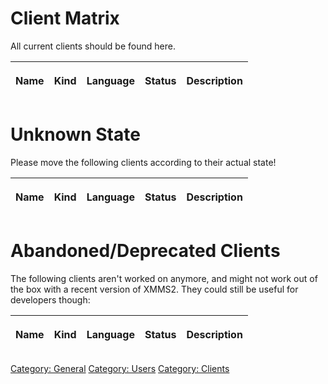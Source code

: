 = Client Matrix =

All current clients should be found here.

{| class="wikitable"
! Name || Kind || Language || Status || Description

{{ClientTableEntry|Abraca| Graphical / GTK | C | in development | Usable client with collection support }}
{{ClientTableEntry|AlbumThing| Graphical / GTK | Python | in development | Simple, Album oriented client }}
{{ClientTableEntry|Azrael| Graphical / GTK | C | development stalled | Basic player with nice additions }}
{{ClientTableEntry|Blastwave| Graphical / GTK | C | in development | Experimental XMMS2 client }}
{{ClientTableEntry|bluegroove| Graphical / GTK | Ruby | discontinued | Typical player with queueing support }}
{{ClientTableEntry|ccx2| Console / ncurses | Python | in development | Customizable console client with good support for playlists and searching }}
{{ClientTableEntry|Chalyx| Library | Python | in development | Flexible modular library for XMMS2/MPD clients }}
{{ClientTableEntry|Cocopapa| Console | C | in development | Complex Collection Pattern Parser }}
{{ClientTableEntry|Crystalxmms| Graphical | Java | in development | Look based on crystal icons }}
{{ClientTableEntry|Dabra| Graphical / libnotify | C | in development | Provides desktop notifications }}
{{ClientTableEntry|EkoXMMS2| X-Chat Plugin | C | in development | Small player integrated into X-Chat }}
{{ClientTableEntry|Eloquence| Plugin for E17 | C | in development | themeable desktop module }}
{{ClientTableEntry|Etude| Graphical / GTK | Python | in development | Client with graphical collection editor }}
{{ClientTableEntry|Euphoria| Graphical / EFL | Ruby | rewrite | Slick themeable client }}
{{ClientTableEntry|eq| Graphical / GTK | Python | in development | Simple equalizer frontend }}
{{ClientTableEntry|exmms2| Graphical/ EWL/EFL | C | in development | usable, but edit makefile, basic functionality }}
{{ClientTableEntry|Esperanza| Graphical / QT4 | C++ | in development | Lightweight, basic player }}
{{ClientTableEntry|Flexmms2| Graphical / GTK | Python | in development | Main goal is to create a powerful and customizable mediabrowser (already usable) }}
{{ClientTableEntry|gkrellxmms2| GKrellM2 Plugin | C | in development | feature-rich enhancement of GKrellM2 }}
{{ClientTableEntry|GNOME Do| GNOME Do plugin| C# | in development | Allows xmms2 to be accessed and controlled by GNOME Do }}
{{ClientTableEntry|gx2ctl| Gnome x2 control | C | works for her | the Drag'n'Drop client for your girlfriend }}
{{ClientTableEntry|gx2osd| On-Screen Display (GTK) | C++ | in development | Skinnable on-screen display }}
{{ClientTableEntry|gxmms2| Graphical / GTK | C | in development | Lightweight, basic player with playlist editor }}
{{ClientTableEntry|Harald| Mobile Phone / Bluetooth | JavaME/C | in development | Player running on Java capable mobile phone }}
{{ClientTableEntry|Insanity| Graphical / GTK | Python | in development | Simple but complete player }}
{{ClientTableEntry|JukX| Graphical / GTK | Python | in development | touchscreen orientated  concept }}
{{ClientTableEntry|Konfetka| Graphical / Qt4 | C++ | in development | The kid of XMMS1 and Amarok that spent too much time around Yakuake. }}
{{ClientTableEntry|kuechenstation| console / curses | Python | in development | text mode client with scrolling title, playlist and medialib query }}
{{ClientTableEntry|lxmms2| IR remote control (LIRC) | C | in development | Control XMMS2 with your remote control }}
{{ClientTableEntry|LXMusic| Graphical / GTK | C | in development | Very simple player, integrated into LXDE }}
{{ClientTableEntry|Muxic| Graphical / Cocoa | Obj-C | in development | Minimal windowshade for Mac OS X }}
{{ClientTableEntry|nyello| console, interactive | C++ | discontinued | powerful pseudo-shell interface, now being merged with the [[New_korving_CLI | new korving CLI]] }}
{{ClientTableEntry|Promoe| Graphical / QT4 (Skinnable) | C++ | in development | Clone of classic Winamp / XMMS }}
{{ClientTableEntry|radiobar| Graphical / GTK | Ruby | in development | Simple toolbar for radio dj usage. }}
{{ClientTableEntry|Remuco| Mobile Phone / MIDP | JavaME, Python | in development | Remote control of XMMS2 with mobile devices supporting Bluetooth or WiFi and JavaME }}
{{ClientTableEntry|SAXm2s| Graphical / QT | Python | in development | Simplicistic player }}
{{ClientTableEntry|SeaSerpent| Graphical / QT4 | Python | in development | Although in alpha version, it's mostly stable with new features to be added. }}
{{ClientTableEntry|SeMMiX| Graphical / GTK | C | Rewrite, in development | Client for media servers with xmms2 support. It allows to connect to several servers at the same time. }}
{{ClientTableEntry|snett| Graphical / GTK | Ruby | in development | Desktop icon providing simple operations }}
{{ClientTableEntry|sisy| Console | C | in development | Simple syntax collection pattern parser }}
{{ClientTableEntry|Sonus| Graphical / QT4 | Python | in development | Simple, yet full-featured player }}
{{ClientTableEntry|Sopran| Graphical / GTK | Ruby | in development | Simple player with plugin system }}
{{ClientTableEntry|Spring| Graphical / Qt4 | Python | in development | multi-featured client with different media browsers }}
{{ClientTableEntry|TurboX2| Browser / Webclient | Python, JS | in development | Lets you control XMMS2 via your Webbrowser }}
{{ClientTableEntry|vimxmms2| Vim Plugin | Python | in development | A XMMS2 client for Vim }}
{{ClientTableEntry|Wmxmms2| Dockapp | C | stable | Client dockapp for WindowMaker or any other dockapp-capable windowmanager }}
{{ClientTableEntry|x2c| console | ruby | stable | little rubyistic console client with advanced features}}
{{ClientTableEntry|XMMbaSh2 | console | bash | in development | A single line bash client, enables all features of current XMMS2 CLI client}}
{{ClientTableEntry|XMMS2 CLI client| console | C | in development | feature-rich, basic client that comes with XMMS2 }}
{{ClientTableEntry|XMMS2Musica| Graphical / Cairo (skinnable) | Python | in development | Template-alike simple skinned player }}
{{ClientTableEntry|XMMS2tray| Tray Icon / GTK | Python | in development | *nix GTK+2 system tray integration }}
{{ClientTableEntry|XmmsDeskbar| Gnome Deskbar Plugin | Python | in development | When typing in the input field of deskbar, albums, songs and artists are queried }}
{{ClientTableEntry|xmms2swi| Browser / Webclient | PHP | in development | Simple web interface, small and works well with ALL browsers! }}
{{ClientTableEntry|xmms2-freedb| | C++ | in development | CD database client, updates cdda:// medialib entries}}
{{ClientTableEntry|xmms2-hotkey| Hotkeys (X11/console) | C++ | stable | Control XMMS2 via X11 and/or console keys/mouse, supports multi-key combinations }}
{{ClientTableEntry|xmms2-mpris-bridge| console / dbus | Python | in development | Provides a MPRIS interface for XMMS2 }}
{{ClientTableEntry|xmms2-notify| Graphical / libnotify | C | in development | Provides desktop notifications }}
{{ClientTableEntry|xmms2-osd| On-Screen Display / XOSD | Python | rewrite, in development | Simple song info on-screen display }}
{{ClientTableEntry|xmms2-pidgin| Pidgin Plugin | C | mostly stable | Pidgin plugin to display current song }}
{{ClientTableEntry|xmms2-web| Browser / Webclient | Python | mostly stable | Web 1.0 interface suitable for text clients. }}
{{ClientTableEntry|xmms2_jump| Quick Search (GTK/curses) | C++ | in development | Let's you search your playlist in real time. }}
{{ClientTableEntry|XMMS2-Scrobbler| AudioScrobbler | Ruby | in development | Submits playing data to AudioScrobbler/Last.FM }}
{{ClientTableEntry|XMMS2 Webterface| Browser / Webclient | Ruby | in development | eRuby templated, skinnable, simple web 1.0 client}}
|}

= Unknown State =

Please move the following clients according to their actual state!

{| class="wikitable"
! Name || Kind || Language || Status || Description
{{ClientTableEntry|Camio| Graphical / GTK | Python | website unreachable | Small dock with basic commands }}
{{ClientTableEntry|ixmms2| Irssi Plugin | Perl | website unreachable | Control and query xmms2 within irssi }}
{{ClientTableEntry|juxtapose| Graphical / GTK | Python | development stalled(?) | very simple, basic player }}
{{ClientTableEntry|perlamp| ? | ? | Vaporware? | should be a front-end supporting Wxxamp modern skins }}
{{ClientTableEntry|Shellac| Graphical / GTK | Python | Last update over two years ago | highly customizable player }}
{{ClientTableEntry|xmms2_blue| Mobile Phone / Bluetooth | C | probably abandoned | Player working with SonyEriccson mobile phone }}
{{ClientTableEntry|XMMS2-AMP| Graphical / Skinnable | ? | vaporware | Resembles good ol' XMMS }}
{{ClientTableEntry|xmms2joystick| Joystick | C | website unreachable | Control XMMS2 with a joystick device }}
{{ClientTableEntry|xmms2Plugin| Plugin for irssi | C++ | website unreachable | Control and query xmms2 within irssi }}
|}

= Abandoned/Deprecated Clients =

The following clients aren't worked on anymore, and might not work out of the box with a recent version of XMMS2. They could still be useful for developers though:

{| class="wikitable"
! Name || Kind || Language || Status || Description
{{ClientTableEntry|fvwm2xmms| Plugin for FVWM | C | website is gone | Basic display to be integrated into FVWM desktop }}
{{ClientTableEntry|medialib-ui| Graphical / Qt | Python | abandoned | Standalone medialib and playlist client.}}
{{ClientTableEntry|nxmms2| console / ncurses | C | doesn't compile anymore | rudimentary player functionality }}
{{ClientTableEntry|RXmms2| Graphical / GTK+2 (Skinnable) | Ruby | deprecated (use Euphoria) | XMMS/Winamp/BMP clone }}
{{ClientTableEntry|Shhh| Graphical / GNUStep | C | unavailable | Little Player for the GNUStep desktop }}
{{ClientTableEntry|x2cp| console / ncurses | C++ | last version May 2006 | rudimentary player functionality }}
{{ClientTableEntry|X4X| Graphical / XWidgets | Java | discontinued | Almost complete player, works with Java Webstart }}
{{ClientTableEntry|xmms2curses| console / curses | C | abandoned? | curses client }}
{{ClientTableEntry|xmms2play| Graphical / GTK | C | abandoned | Minimalist GTK2 xmms2 client written in C.}}
{{ClientTableEntry|xmms2-shell| console | Python | abandoned | Interactive shell client for XMMS2 }}
{{ClientTableEntry|XMMS2Curse| console / ncurses | Python | abandoned | Client with ncurses UI }}
{{ClientTableEntry|XMMS2www| Web | PHP | vaporware | Unknown }}
{{ClientTableEntry|XMMS2 xml-rpc| Web? | Ruby | haunted | Client that acts as an xml-rpc server }}
|}

[[Category: General]]
[[Category: Users]]
[[Category: Clients]]
